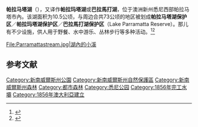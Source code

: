 {{Expand language|1=en|time=2021-01-27T02:50:21+00:00}}
'''帕拉马塔湖'''（{{lang-en|Lake Parramatta}}），又译作'''帕拉玛塔湖'''或'''巴拉馬打湖'''，位于澳洲新州悉尼西部帕拉马塔市內。该湖面积为10.5公顷，与周边合共73公顷的地区被划成'''帕拉马塔湖保护区'''／'''帕拉玛塔湖保护区'''／'''巴拉馬打湖保护区'''（Lake Parramatta Reserve）。那儿有不少设施，供人用于野餐、水中游乐、丛林步行等多种活动。<ref>{{Cite web |url=https://www.cityofparramatta.nsw.gov.au/sites/council/files/inline-files/COP%2520Chinese%2520-%2520final%2520book%252024.01.pdf |title=存档副本 |access-date=2021-01-25 |archive-date=2020-05-30 |archive-url=https://web.archive.org/web/20200530013312/https://www.cityofparramatta.nsw.gov.au/sites/council/files/inline-files/COP%20Chinese%20-%20final%20book%2024.01.pdf |dead-url=no }}</ref><ref>{{cite web|url=https://www.cityofparramatta.nsw.gov.au/recreation/swimming-at-lake-parramatta|title=Swimming at Lake Parramatta - City of Parramatta|website=www.cityofparramatta.nsw.gov.au|access-date=2021-01-25|archive-date=2021-02-04|archive-url=https://web.archive.org/web/20210204072432/https://www.cityofparramatta.nsw.gov.au/recreation/swimming-at-lake-parramatta|dead-url=no}}</ref>

<gallery>
File:Parramattastream.jpg|湖內的小溪
</gallery>

== 参考文献 ==
{{reflist}}

{{DEFAULTSORT:Parramatta}}
[[Category:新南威爾斯州公園|Category:新南威爾斯州公園]]
[[Category:新南威爾斯州自然保護區|Category:新南威爾斯州自然保護區]]
[[Category:新南威爾斯州森林|Category:新南威爾斯州森林]]
[[Category:都市森林|Category:都市森林]]
[[Category:悉尼公园|Category:悉尼公园]]
[[Category:1856年完工水壩|Category:1856年完工水壩]]
[[Category:1856年澳大利亞建立|Category:1856年澳大利亞建立]]

{{Australia-geo-stub}}